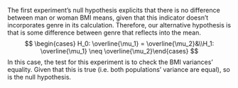 The first experiment's null hypothesis explicits that there is no difference between man or woman BMI means, given that this indicator doesn't incorporates genre in its calculation. Therefore, our alternative hypothesis is that is some difference between genre that reflects into the mean.
$$
\begin{cases} H_0: \overline{\mu_1} = \overline{\mu_2}&\\H_1: \overline{\mu_1} \neq \overline{\mu_2}\end{cases}
$$
In this case, the test for this experiment is to check the BMI variances' equality. Given that this is true (i.e. both populations' variance are equal), so is the null hypothesis. 